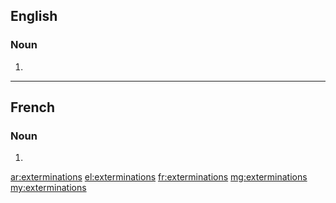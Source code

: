 ==English==

===Noun===
{{head|en|noun plural form}}

# {{plural of|extermination|lang=en}}

----

==French==

===Noun===
{{head|fr|noun plural form|g=f}}

# {{plural of|extermination|lang=fr}}

[[ar:exterminations]]
[[el:exterminations]]
[[fr:exterminations]]
[[mg:exterminations]]
[[my:exterminations]]
